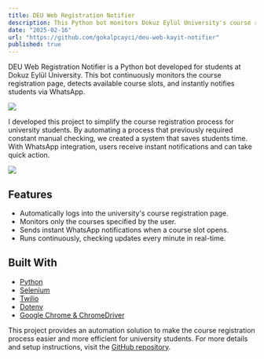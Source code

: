 ```yaml
---
title: DEU Web Registration Notifier
description: This Python bot monitors Dokuz Eylül University's course registration system and sends notifications via WhatsApp when courses open.
date: "2025-02-16"
url: "https://github.com/gokalpcayci/deu-web-kayit-notifier"
published: true
---
```


DEU Web Registration Notifier is a Python bot developed for students at Dokuz Eylül University. This bot continuously monitors the course registration page, detects available course slots, and instantly notifies students via WhatsApp.

![](/project_images/course-registration-bot/course-registration-bot_image_1.png)

I developed this project to simplify the course registration process for university students. By automating a process that previously required constant manual checking, we created a system that saves students time. With WhatsApp integration, users receive instant notifications and can take quick action.

![](/project_images/course-registration-bot/course-registration-bot_image_2.png)

## Features

- Automatically logs into the university's course registration page.
- Monitors only the courses specified by the user.
- Sends instant WhatsApp notifications when a course slot opens.
- Runs continuously, checking updates every minute in real-time.

## Built With

- [Python](https://www.python.org)
- [Selenium](https://www.selenium.dev)
- [Twilio](https://www.twilio.com)
- [Dotenv](https://pypi.org/project/python-dotenv/)
- [Google Chrome & ChromeDriver](https://www.google.com/chrome/)

This project provides an automation solution to make the course registration process easier and more efficient for university students. For more details and setup instructions, visit the [GitHub repository](https://github.com/gokalpcayci/deu-web-kayit-notifier).
